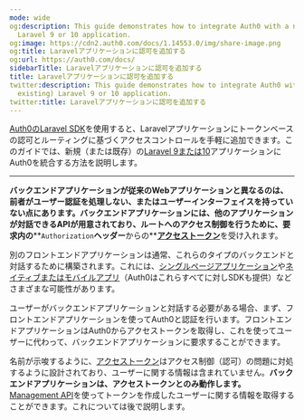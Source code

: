```yaml
---
mode: wide
og:description: This guide demonstrates how to integrate Auth0 with a new (or existing)
  Laravel 9 or 10 application.
og:image: https://cdn2.auth0.com/docs/1.14553.0/img/share-image.png
og:title: Laravelアプリケーションに認可を追加する
og:url: https://auth0.com/docs/
sidebarTitle: Laravelアプリケーションに認可を追加する
title: Laravelアプリケーションに認可を追加する
twitter:description: This guide demonstrates how to integrate Auth0 with a new (or
  existing) Laravel 9 or 10 application.
twitter:title: Laravelアプリケーションに認可を追加する
---
```


[Auth0のLaravel SDK](https://github.com/auth0/laravel-auth0)を使用すると、Laravelアプリケーションにトークンベースの認可とルーティングに基づくアクセスコントロールを手軽に追加できます。このガイドでは、新規（または既存）の[Laravel 9または10](https://github.com/auth0/laravel-auth0#support-policy)アプリケーションにAuth0を統合する方法を説明します。

---

**バックエンドアプリケーションが従来のWebアプリケーションと異なるのは、前者がユーザー認証を処理しない、またはユーザーインターフェイスを持っていない点にあります。バックエンドアプリケーションには、他のアプリケーションが対話できるAPIが用意されており、ルートへのアクセス制御を行うために、要求内の****`Authorization`****ヘッダー****からの**[**アクセストークン**](https://auth0.com/docs/secure/tokens/access-tokens)を受け入れます。

別のフロントエンドアプリケーションは通常、これらのタイプのバックエンドと対話するために構築されます。これには、[シングルページアプリケーション](https://auth0.com/docs/quickstart/spa)や[ネイティブまたはモバイルアプリ](https://auth0.com/docs/quickstart/native)（Auth0はこれらすべてに対しSDKも提供）などさまざまな可能性があります。

ユーザーがバックエンドアプリケーションと対話する必要がある場合、まず、フロントエンドアプリケーションを使ってAuth0と認証を行います。フロントエンドアプリケーションはAuth0からアクセストークンを取得し、これを使ってユーザーに代わって、バックエンドアプリケーションに要求することができます。

名前が示唆するように、[アクセストークン](https://auth0.com/docs/secure/tokens/access-tokens)はアクセス制御（認可）の問題に対処するように設計されており、ユーザーに関する情報は含まれていません。**バックエンドアプリケーションは、アクセストークンとのみ動作します。**[Management API](https://auth0.com/docs/api/management/v2)を使ってトークンを作成したユーザーに関する情報を取得することができます。これについては後で説明します。